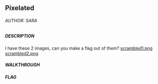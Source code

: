 ## Pixelated

###### AUTHOR: SARA
##### DESCRIPTION
I have these 2 images, can you make a flag out of them? [scrambled1.png](https://mercury.picoctf.net/static/1594c3f1980e3fb93df09a6d02f53904/scrambled1.png) [scrambled2.png](https://mercury.picoctf.net/static/1594c3f1980e3fb93df09a6d02f53904/scrambled2.png)

##### WALKTHROUGH

##### FLAG
